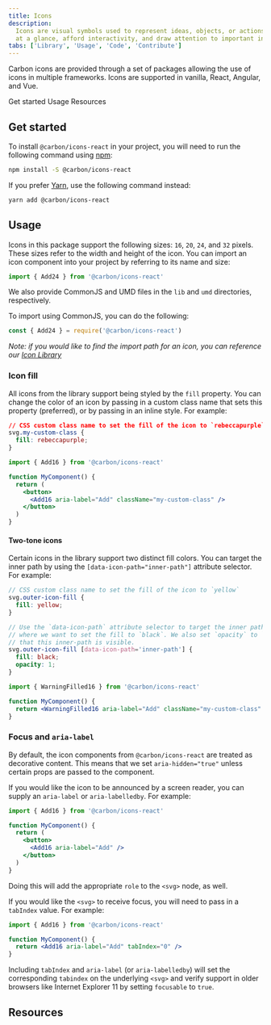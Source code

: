 ```yaml
---
title: Icons
description:
  Icons are visual symbols used to represent ideas, objects, or actions. They communicate messages
  at a glance, afford interactivity, and draw attention to important information.
tabs: ['Library', 'Usage', 'Code', 'Contribute']
---
```


<PageDescription>

Carbon icons are provided through a set of packages allowing the use of icons in multiple
frameworks. Icons are supported in vanilla, React, Angular, and Vue.

</PageDescription>

<AnchorLinks>

<AnchorLink>Get started</AnchorLink>
<AnchorLink>Usage</AnchorLink>
<AnchorLink>Resources</AnchorLink>

</AnchorLinks>

## Get started

To install `@carbon/icons-react` in your project, you will need to run the following command using
[npm](https://www.npmjs.com/):

```bash
npm install -S @carbon/icons-react
```

If you prefer [Yarn](https://yarnpkg.com/en/), use the following command instead:

```bash
yarn add @carbon/icons-react
```

## Usage

Icons in this package support the following sizes: `16`, `20`, `24`, and `32` pixels. These sizes
refer to the width and height of the icon. You can import an icon component into your project by
referring to its name and size:

```jsx
import { Add24 } from '@carbon/icons-react'
```

We also provide CommonJS and UMD files in the `lib` and `umd` directories, respectively.

To import using CommonJS, you can do the following:

```js
const { Add24 } = require('@carbon/icons-react')
```

_Note: if you would like to find the import path for an icon, you can reference our
[Icon Library](https://www.carbondesignsystem.com/guidelines/iconography/library)_

### Icon fill

All icons from the library support being styled by the `fill` property. You can change the color of
an icon by passing in a custom class name that sets this property (preferred), or by passing in an
inline style. For example:

```css
// CSS custom class name to set the fill of the icon to `rebeccapurple`
svg.my-custom-class {
  fill: rebeccapurple;
}
```

```jsx
import { Add16 } from '@carbon/icons-react'

function MyComponent() {
  return (
    <button>
      <Add16 aria-label="Add" className="my-custom-class" />
    </button>
  )
}
```

#### Two-tone icons

Certain icons in the library support two distinct fill colors. You can target the inner path by
using the `[data-icon-path="inner-path"]` attribute selector. For example:

```scss
// CSS custom class name to set the fill of the icon to `yellow`
svg.outer-icon-fill {
  fill: yellow;
}

// Use the `data-icon-path` attribute selector to target the inner path
// where we want to set the fill to `black`. We also set `opacity` to `1` so
// that this inner-path is visible.
svg.outer-icon-fill [data-icon-path='inner-path'] {
  fill: black;
  opacity: 1;
}
```

```jsx
import { WarningFilled16 } from '@carbon/icons-react'

function MyComponent() {
  return <WarningFilled16 aria-label="Add" className="my-custom-class" />
}
```

### Focus and `aria-label`

By default, the icon components from `@carbon/icons-react` are treated as decorative content. This
means that we set `aria-hidden="true"` unless certain props are passed to the component.

If you would like the icon to be announced by a screen reader, you can supply an `aria-label` or
`aria-labelledby`. For example:

```jsx
import { Add16 } from '@carbon/icons-react'

function MyComponent() {
  return (
    <button>
      <Add16 aria-label="Add" />
    </button>
  )
}
```

Doing this will add the appropriate `role` to the `<svg>` node, as well.

If you would like the `<svg>` to receive focus, you will need to pass in a `tabIndex` value. For
example:

```jsx
import { Add16 } from '@carbon/icons-react'

function MyComponent() {
  return <Add16 aria-label="Add" tabIndex="0" />
}
```

Including `tabIndex` and `aria-label` (or `aria-labelledby`) will set the corresponding `tabindex`
on the underlying `<svg>` and verify support in older browsers like Internet Explorer 11 by setting
`focusable` to `true`.

## Resources

<Row className="resource-card-group">
  <Column colMd={4} colLg={4} noGutterSm>
    <ResourceCard
      subTitle="Carbon icons package"
      href="https://github.com/carbon-design-system/carbon/blob/v10/packages/icons"
    >

<MdxIcon name="bee" />

  </ResourceCard>
  </Column>
  <Column colMd={4} colLg={4} noGutterSm>
    <ResourceCard
      subTitle="Icon package demo"
      href="https://github.com/carbon-design-system/carbon/blob/v10/packages/icons"
    >

<MdxIcon name="bee" />

  </ResourceCard>
  </Column>
</Row>
